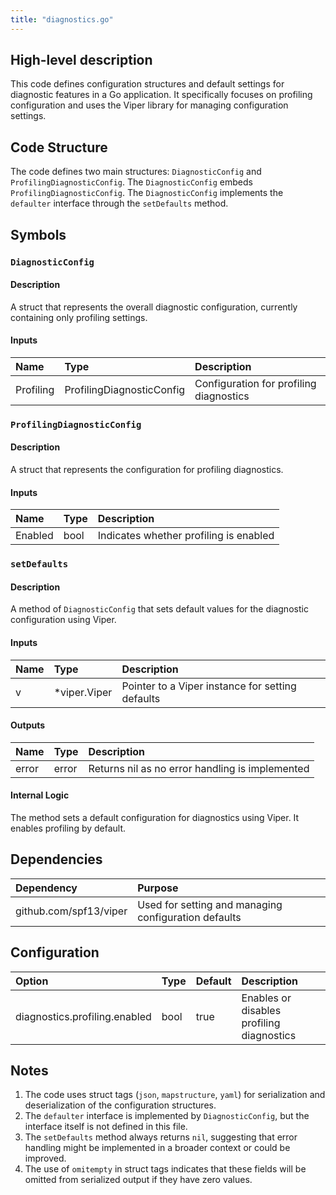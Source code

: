 ```yaml
---
title: "diagnostics.go"
---
```


## High-level description
This code defines configuration structures and default settings for diagnostic features in a Go application. It specifically focuses on profiling configuration and uses the Viper library for managing configuration settings.

## Code Structure
The code defines two main structures: `DiagnosticConfig` and `ProfilingDiagnosticConfig`. The `DiagnosticConfig` embeds `ProfilingDiagnosticConfig`. The `DiagnosticConfig` implements the `defaulter` interface through the `setDefaults` method.

## Symbols

### `DiagnosticConfig`
#### Description
A struct that represents the overall diagnostic configuration, currently containing only profiling settings.

#### Inputs
| Name | Type | Description |
|:-----|:-----|:------------|
| Profiling | ProfilingDiagnosticConfig | Configuration for profiling diagnostics |

### `ProfilingDiagnosticConfig`
#### Description
A struct that represents the configuration for profiling diagnostics.

#### Inputs
| Name | Type | Description |
|:-----|:-----|:------------|
| Enabled | bool | Indicates whether profiling is enabled |

### `setDefaults`
#### Description
A method of `DiagnosticConfig` that sets default values for the diagnostic configuration using Viper.

#### Inputs
| Name | Type | Description |
|:-----|:-----|:------------|
| v | *viper.Viper | Pointer to a Viper instance for setting defaults |

#### Outputs
| Name | Type | Description |
|:-----|:-----|:------------|
| error | error | Returns nil as no error handling is implemented |

#### Internal Logic
The method sets a default configuration for diagnostics using Viper. It enables profiling by default.

## Dependencies
| Dependency | Purpose |
|:-----------|:--------|
| github.com/spf13/viper | Used for setting and managing configuration defaults |

## Configuration
| Option | Type | Default | Description |
|:-------|:-----|:--------|:------------|
| diagnostics.profiling.enabled | bool | true | Enables or disables profiling diagnostics |

## Notes
1. The code uses struct tags (`json`, `mapstructure`, `yaml`) for serialization and deserialization of the configuration structures.
2. The `defaulter` interface is implemented by `DiagnosticConfig`, but the interface itself is not defined in this file.
3. The `setDefaults` method always returns `nil`, suggesting that error handling might be implemented in a broader context or could be improved.
4. The use of `omitempty` in struct tags indicates that these fields will be omitted from serialized output if they have zero values.